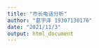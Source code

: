```yaml
---
title: "市长电话分析"
author: "葛宇泽 19307130176"
date: "2021/11/3"
output: html_document
---
```


<style>
  P{
       font-size:17px;
  }
<style/>

```r
knitr::opts_chunk$set(echo = TRUE)
```

### 1.读入市长电话训练集 trainset.csv 和测试集 testset.csv，统计训练集中各个政府单位接到的市民投诉量，并绘制柱状图（按照投诉量降序），简单陈述你观察到的现象

```r
#读入数据
setwd('F:/2021秋季/机器学习/HW5')
data_train = read.csv('train_set.csv',header=T,fileEncoding = "UTF-8")
data_test = read.csv('test_set.csv',header=T,fileEncoding = "UTF-8")

library(knitr)
library(ggplot2)
```

简要统计各政府单位收到的市民投诉量

```r
complaint = as.data.frame(table(as.vector(data_train$'单位名称')))
names(complaint) = c('name','num')
complaints = complaint
names(complaints) = c('政府单位','投诉数量')
kable(complaints)
```

绘制柱状图

```r
ggplot(complaint,aes(x=reorder(name,-num),y=num))+
  geom_bar(stat = 'identity',fill='lightblue')+
  labs(x='单位名称',y='投诉量(条)',title='各单位收到投诉量柱状图')+
  geom_text(aes(label=num),vjust=-0.2)
```

1. 从图中可以看出，7个政府单位中，市水务集团收到的投诉最多，超过500条；市房地集团和市供电公司收到的投诉最少，均不超过100条。各单位收到投诉的数量在93到557之间。市供热公司、市运输管理局、市燃气集团收到投诉在300条左右，市公交集团收到投诉在200条左右。

2. 从收到投诉的数量来看，市水务集团的服务质量较差，需要改进；市房地产集团和市供电公司服务较好，民众对其相对满意。

### 2.统计每条投诉用词数并绘制分布直方图，简要分析你观察到的结果

```r
#求出每条投诉的总词数
data_train$rowsum = rowSums(data_train[,-1])
#求出均值、中位数和众数
data_mean = mean(data_train$rowsum)
data_median = median(data_train$rowsum)
library(modeest)
data_mode = mfv(data_train$rowsum)
ggplot(data_train,aes(x=data_train$rowsum)) + geom_histogram(bins = 25,fill='light blue') +
  labs(x='投诉用词数',y='频数',title='投诉用词数频数分布直方图') + 
  geom_vline(aes(xintercept=data_median), linetype="dashed") +
  geom_text(x=data_median,y=350,label='中位数',size=3) +
  geom_vline(aes(xintercept=data_mean),linetype='dashed') +
  geom_text(x=data_mean,y=250,label='平均数',size=3) +
  geom_vline(aes(xintercept=data_mode),linetype='dashed') +
  geom_text(x=data_mode,y=450,label='众数',size=3) 

summary(data_train$rowsum)
```

1.投诉用词最少为3，最多为144。观察直方图，投诉数据整体呈右偏分布，绝大部分投诉用词数低于50。大部分投诉用词较少，集中在10到30之间。

2.大部分投诉比较简单。词数较多的投诉可能是居民存在较大困难，应予以重视。

### 3.对每一个政府部门，统计每条投诉信息的词汇量，按照政府部门来绘制箱线图，尝试解读这个箱线图呈现的现象

按中位数由高到低绘制分组箱线图
```r
ggplot(data_train,aes(x=reorder(data_train$单位名称,-data_train$rowsum,median),y=data_train$rowsum)) +
   geom_boxplot() + labs(x='单位名称',y ='投诉信息总词数',title='投诉信息总词数~政府单位分组箱线图' )
```

为了便于观察，将数据取对数后绘制分组箱线图
```r
ggplot(data_train,aes(x=reorder(data_train$单位名称,-data_train$rowsum,median),y=log(data_train$rowsum))) +
   geom_boxplot() + labs(x='单位名称',y ='log(投诉信息总词数)',title='log(投诉信息总词数)~政府单位分组箱线图' )
```

由图可知，大部分政府单位的投诉数量呈右偏分布，每个部门都大体符合上一问中直方图中的分布。

总体上，各个单位收到的每条投诉的投诉词数都不多，大部分不超过40。
各单位收到投诉词数相差不大，中位数都比较接近。
市房地集团、市运输管理局和市燃气集团的投诉词数分布相对分散，而市供热公司的投诉词数分布最为集中。

市房地集团收到的投诉词数相对较多，中位数最大，说明房地问题投诉描述相对复杂。市公交集团和市水务集团投诉次数与中位数相对较少，说明对这两类问题的投诉描述相对简单。

### 4.以训练集中的政府单位为因变量类别，电话文本为自变量，尝试用朴素贝叶斯方法对市政电话文本进行分类，并使用该模型对测试集电话文本进行预测，计算混淆矩阵，简要分析模型的效果

```r
library(e1071)
data_train$rowsum = NULL

trainset = data_train
testset = data_test
#词汇被使用记为1，未被使用记为0
trainset[,-1] = trainset[,-1]>0
testset[,-1] = testset[,-1]>0
#构建模型并进行预测，在训练集和测试集上查看效果
nB = naiveBayes(formula= 单位名称~.,data=trainset)
nB_train = predict(nB,trainset[,-1])
nB_pre = predict(nB,testset[,-1])
```

将模型运用在训练集上，查看效果
```r
nB_train_table = table(Tru=trainset$单位名称,Hyp=nB_train)
ggplot(as.data.frame(nB_train_table),aes(Hyp,Tru)) + 
  geom_tile(aes(fill=Freq),color='white') + 
  scale_fill_gradient(low='light blue',high='red') +
  geom_text(aes(label=Freq)) + 
  labs(title='训练集混淆矩阵',x='预测类别',y='真实类别')
```

准确率为
```r
acc_train = sum(diag(nB_train_table))/sum(nB_train_table)
print(acc_train)
```

将模型运用在测试集上，查看效果
```r
nB_test_table = table(Tru=testset$单位名称,Hyp=nB_pre)
ggplot(as.data.frame(nB_test_table),aes(Hyp,Tru)) + 
  geom_tile(aes(fill=Freq),color='white') + 
  scale_fill_gradient(low='light blue',high='red') +
  geom_text(aes(label=Freq)) + 
  labs(title='测试集混淆矩阵',x='预测类别',y='真实类别')
```

准确率为
```r
acc_test = sum(diag(nB_test_table))/sum(nB_test_table)
print(acc_test)
```

就模型的预测结果来看，准确率达到97%，准确率较高，预测结果很好。在预测结果中，错误只发生在真实类别为市房地集团和市供电公司两类上，这可能是因为训练集中这两类投诉数据最少。

对训练集而言，模型的准确率达到99.16%，且测试集中的预测准确率也高达97%。这说明模型的拟合效果好，预测能力强，且有很好的泛化能力，没有出现过拟合现象。